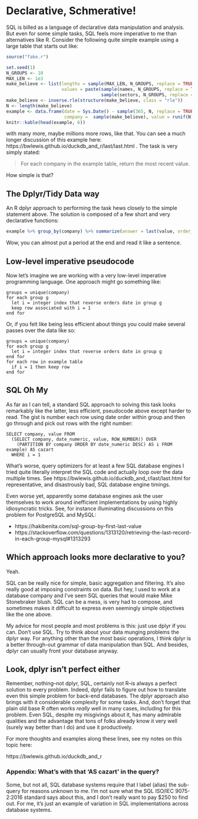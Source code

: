 # Declarative, Schmerative!

SQL is billed as a language of declarative data manipulation and analysis. But even
for some simple tasks, SQL feels more imperative to me than alternatives like R.
Consider the following quite simple example using a large table that starts out
like:

```r
source("fake.r")

set.seed(1)
N_GROUPS <- 10
MAX_LEN <- 1e3
make_believe <- list(lengths = sample(MAX_LEN, N_GROUPS, replace = TRUE),
                     values = paste(sample(names, N_GROUPS, replace = TRUE),
                                    sample(sectors, N_GROUPS, replace = TRUE)))
make_believe <- inverse.rle(structure(make_believe, class = "rle"))
N <- length(make_believe)
example <- data.frame(date = Sys.Date() - sample(365, N, replace = TRUE),
                      company =  sample(make_believe), value = runif(N), stringsAsFactors = TRUE)
knitr::kable(head(example, 6))
```
with many more, maybe millions more rows, like that. You can see a much
longer discussion of this example here:
https://bwlewis.github.io/duckdb_and_r/last/last.html .
The task is very simply stated:

> For each company in the example table, return the most recent value.

How simple is that?


## The Dplyr/Tidy Data way

An R dplyr approach to performing the task hews closely to the simple statement
above. The solution is composed of a few short and very declarative
functions:

```r
example %>% group_by(company) %>% summarize(answer = last(value, order_by = date))
```
Wow, you can almost put a period at the end and read it like a sentence.


## Low-level imperative pseudocode

Now let's imagine we are working with a very low-level imperative programming
language. One approach might go something like:

```
groups = unique(company)
for each group g
  let i = integer index that reverse orders date in group g
  keep row associated with i = 1
end for
```

Or, if you felt like being less efficient about things you could make several
passes over the data like so:

```
groups = unique(company)
for each group g
  let i = integer index that reverse orders date in group g
end for
for each row in example table
  if i = 1 then keep row
end for
```

## SQL Oh My

As far as I can tell, a standard SQL approach to solving this task looks
remarkably like the latter, less efficient, pseudocode above except harder to
read. The gist is number each row using date order within group and then go
through and pick out rows with the right number:

```
SELECT company, value FROM
  (SELECT company, date_numeric, value, ROW_NUMBER() OVER
    (PARTITION BY company ORDER BY date_numeric DESC) AS i FROM example) AS cazart
  WHERE i = 1
```

What's worse, query optimizers for at least a few SQL database engines I tried
quite literally interpret the SQL code and actually loop over the data
multiple times. See 
https://bwlewis.github.io/duckdb_and_r/last/last.html
for representative, and disastrously bad, SQL database engine timings.

Even worse yet, apparently some database engines ask the user themselves to work
around inefficient implementations by using highly idiosyncratic tricks. See, for
instance illuminating discussions on this problem for PostgreSQL and MySQL:

* https://hakibenita.com/sql-group-by-first-last-value
* https://stackoverflow.com/questions/1313120/retrieving-the-last-record-in-each-group-mysql#1313293


## Which approach looks more declarative to you?

Yeah.

SQL can be really nice for simple, basic aggregation and filtering.  It's also
really good at imposing constraints on data.  But hey, I used to work at a
database company and I've seen SQL queries that would make Mike Stonebraker
blush. SQL can be a mess, is very had to compose, and sometimes makes it
difficult to express even seemingly simple objectives like the one above.

My advice for most people and most problems is this: just use dplyr if you can.
Don't use SQL.  Try to think about your data munging problems the dplyr way.
For anything other than the most basic operations, I think dplyr is a better
through-out grammar of data manipulation than SQL.  And besides, dplyr can
usually front your database anyway.


## Look, dplyr isn't perfect either

Remember, nothing--not dplyr, SQL, certainly not R--is always a perfect
solution to every problem. Indeed, dplyr fails to figure out how to translate
even this simple problem for back-end databases.  The dplyr approach also
brings with it considerable complexity for some tasks.  And, don't forget that
plain old base R often works *really* well in many cases, including for this
problem. Even SQL, despite my misgivings about it, has many admirable qualities
and the advantage that tons of folks already know it very well (surely way
better than I do) and use it productively.

For more thoughts and examples along these lines, see my notes on this topic
here:

https://bwlewis.github.io/duckdb_and_r


### Appendix: What's with that 'AS cazart' in the query?

Some, but not all, SQL database systems require that I label (alias) the
sub-query for reasons unknown to me. I'm not sure what the SQL ISO/IEC
9075-2:2016 standard says about this, and I don't really want to pay $250 to
find out.  For me, it's just an example of variation in SQL implementations
across database systems.

<br/><br/>
